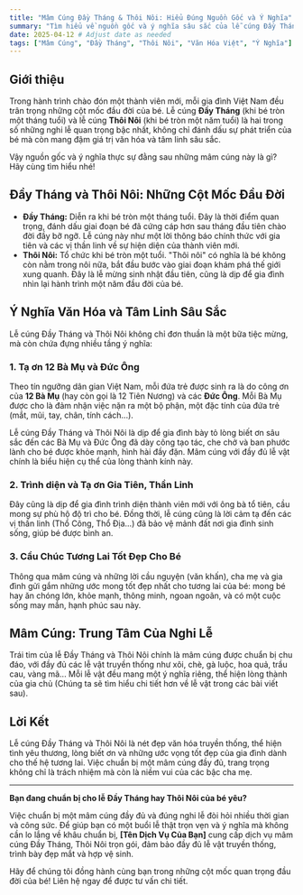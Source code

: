 ```yaml
---
title: "Mâm Cúng Đầy Tháng & Thôi Nôi: Hiểu Đúng Nguồn Gốc và Ý Nghĩa"
summary: "Tìm hiểu về nguồn gốc và ý nghĩa sâu sắc của lễ cúng Đầy Tháng và Thôi Nôi trong văn hóa Việt Nam, nghi lễ tạ ơn 12 Bà Mụ và cầu chúc tương lai tốt đẹp cho bé."
date: 2025-04-12 # Adjust date as needed
tags: ["Mâm Cúng", "Đầy Tháng", "Thôi Nôi", "Văn Hóa Việt", "Ý Nghĩa"]
---
```


## Giới thiệu

Trong hành trình chào đón một thành viên mới, mỗi gia đình Việt Nam đều trân trọng những cột mốc đầu đời của bé. Lễ cúng **Đầy Tháng** (khi bé tròn một tháng tuổi) và lễ cúng **Thôi Nôi** (khi bé tròn một năm tuổi) là hai trong số những nghi lễ quan trọng bậc nhất, không chỉ đánh dấu sự phát triển của bé mà còn mang đậm giá trị văn hóa và tâm linh sâu sắc.

Vậy nguồn gốc và ý nghĩa thực sự đằng sau những mâm cúng này là gì? Hãy cùng tìm hiểu nhé!

## Đầy Tháng và Thôi Nôi: Những Cột Mốc Đầu Đời

*   **Đầy Tháng:** Diễn ra khi bé tròn một tháng tuổi. Đây là thời điểm quan trọng, đánh dấu giai đoạn bé đã cứng cáp hơn sau tháng đầu tiên chào đời đầy bỡ ngỡ. Lễ cúng này như một lời thông báo chính thức với gia tiên và các vị thần linh về sự hiện diện của thành viên mới.
*   **Thôi Nôi:** Tổ chức khi bé tròn một tuổi. "Thôi nôi" có nghĩa là bé không còn nằm trong nôi nữa, bắt đầu bước vào giai đoạn khám phá thế giới xung quanh. Đây là lễ mừng sinh nhật đầu tiên, cũng là dịp để gia đình nhìn lại hành trình một năm đầu đời của bé.

## Ý Nghĩa Văn Hóa và Tâm Linh Sâu Sắc

Lễ cúng Đầy Tháng và Thôi Nôi không chỉ đơn thuần là một bữa tiệc mừng, mà còn chứa đựng nhiều tầng ý nghĩa:

### 1. Tạ ơn 12 Bà Mụ và Đức Ông

Theo tín ngưỡng dân gian Việt Nam, mỗi đứa trẻ được sinh ra là do công ơn của **12 Bà Mụ** (hay còn gọi là 12 Tiên Nương) và các **Đức Ông**. Mỗi Bà Mụ được cho là đảm nhận việc nặn ra một bộ phận, một đặc tính của đứa trẻ (mắt, mũi, tay, chân, tính cách...).

Lễ cúng Đầy Tháng và Thôi Nôi là dịp để gia đình bày tỏ lòng biết ơn sâu sắc đến các Bà Mụ và Đức Ông đã dày công tạo tác, che chở và ban phước lành cho bé được khỏe mạnh, hình hài đầy đặn. Mâm cúng với đầy đủ lễ vật chính là biểu hiện cụ thể của lòng thành kính này.

### 2. Trình diện và Tạ ơn Gia Tiên, Thần Linh

Đây cũng là dịp để gia đình trình diện thành viên mới với ông bà tổ tiên, cầu mong sự phù hộ độ trì cho bé. Đồng thời, lễ cúng cũng là lời cảm tạ đến các vị thần linh (Thổ Công, Thổ Địa...) đã bảo vệ mảnh đất nơi gia đình sinh sống, giúp bé được bình an.

### 3. Cầu Chúc Tương Lai Tốt Đẹp Cho Bé

Thông qua mâm cúng và những lời cầu nguyện (văn khấn), cha mẹ và gia đình gửi gắm những ước mong tốt đẹp nhất cho tương lai của bé: mong bé hay ăn chóng lớn, khỏe mạnh, thông minh, ngoan ngoãn, và có một cuộc sống may mắn, hạnh phúc sau này.

## Mâm Cúng: Trung Tâm Của Nghi Lễ

Trái tim của lễ Đầy Tháng và Thôi Nôi chính là mâm cúng được chuẩn bị chu đáo, với đầy đủ các lễ vật truyền thống như xôi, chè, gà luộc, hoa quả, trầu cau, vàng mã... Mỗi lễ vật đều mang một ý nghĩa riêng, thể hiện lòng thành của gia chủ (Chúng ta sẽ tìm hiểu chi tiết hơn về lễ vật trong các bài viết sau).

## Lời Kết

Lễ cúng Đầy Tháng và Thôi Nôi là nét đẹp văn hóa truyền thống, thể hiện tình yêu thương, lòng biết ơn và những ước vọng tốt đẹp của gia đình dành cho thế hệ tương lai. Việc chuẩn bị một mâm cúng đầy đủ, trang trọng không chỉ là trách nhiệm mà còn là niềm vui của các bậc cha mẹ.

---

**Bạn đang chuẩn bị cho lễ Đầy Tháng hay Thôi Nôi của bé yêu?**

Việc chuẩn bị một mâm cúng đầy đủ và đúng nghi lễ đòi hỏi nhiều thời gian và công sức. Để giúp bạn có một buổi lễ thật trọn vẹn và ý nghĩa mà không cần lo lắng về khâu chuẩn bị, **[Tên Dịch Vụ Của Bạn]** cung cấp dịch vụ mâm cúng Đầy Tháng, Thôi Nôi trọn gói, đảm bảo đầy đủ lễ vật truyền thống, trình bày đẹp mắt và hợp vệ sinh.

Hãy để chúng tôi đồng hành cùng bạn trong những cột mốc quan trọng đầu đời của bé! Liên hệ ngay để được tư vấn chi tiết.